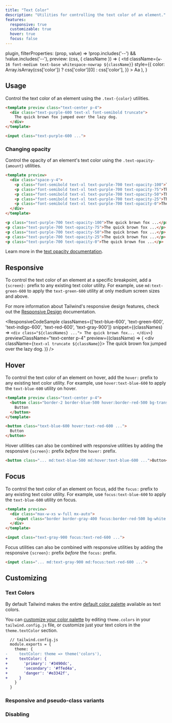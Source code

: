 ```yaml
---
title: "Text Color"
description: "Utilities for controlling the text color of an element."
features:
  responsive: true
  customizable: true
  hover: true
  focus: false
---
```



  plugin,
  filterProperties: (prop, value) => !prop.includes('--') && !value.includes('--'),
  preview: (css, { className }) => (
    <td
      className={`w-16 font-medium text-base whitespace-nowrap ${className}`}
      style={{
        color: Array.isArray(css['color']) ? css['color'][0] : css['color'],
      }}
    >
      Aa
    </td>
  ),
}

## Usage

Control the text color of an element using the `.text-{color}` utilities.

```html
<template preview class="text-center p-4">
  <div class="text-purple-600 text-xl font-semibold truncate">
    The quick brown fox jumped over the lazy dog.
  </div>
</template>

<input class="text-purple-600 ...">
```

### <Heading badge="v1.4.0+">Changing opacity</Heading>

Control the opacity of an element's text color using the `.text-opacity-{amount}` utilities.

```html
<template preview>
  <div class="space-y-4">
    <p class="font-semibold text-xl text-purple-700 text-opacity-100">The quick brown fox jumped over the lazy dog.</p>
    <p class="font-semibold text-xl text-purple-700 text-opacity-75">The quick brown fox jumped over the lazy dog.</p>
    <p class="font-semibold text-xl text-purple-700 text-opacity-50">The quick brown fox jumped over the lazy dog.</p>
    <p class="font-semibold text-xl text-purple-700 text-opacity-25">The quick brown fox jumped over the lazy dog.</p>
    <p class="font-semibold text-xl text-purple-700 text-opacity-0">The quick brown fox jumped over the lazy dog.</p>
  </div>
</template>

<p class="text-purple-700 text-opacity-100">The quick brown fox ...</p>
<p class="text-purple-700 text-opacity-75">The quick brown fox ...</p>
<p class="text-purple-700 text-opacity-50">The quick brown fox ...</p>
<p class="text-purple-700 text-opacity-25">The quick brown fox ...</p>
<p class="text-purple-700 text-opacity-0">The quick brown fox ...</p>
```

Learn more in the [text opacity documentation](/docs/text-opacity).

## Responsive

To control the text color of an element at a specific breakpoint, add a `{screen}:` prefix to any existing text color utility. For example, use `md:text-green-600` to apply the `text-green-600` utility at only medium screen sizes and above.

For more information about Tailwind's responsive design features, check out the [Responsive Design](/docs/responsive-design) documentation.

<ResponsiveCodeSample
  classNames={['text-blue-600', 'text-green-600', 'text-indigo-600', 'text-red-600', 'text-gray-900']}
  snippet={(classNames) => `
    <div class="${classNames} ...">
      The quick brown fox...
    </div>
  `}
  previewClassName="text-center p-4"
  preview={(className) => (
    <div className={`text-xl truncate ${className}`}>
      The quick brown fox jumped over the lazy dog.
    </div>
  )}
/>

## Hover

To control the text color of an element on hover, add the `hover:` prefix to any existing text color utility. For example, use `hover:text-blue-600` to apply the `text-blue-600` utility on hover.

```html
<template preview class="text-center p-4">
  <button class="border-2 border-blue-500 hover:border-red-500 bg-transparent text-blue-600 hover:text-red-600 py-2 px-4 font-semibold rounded">
    Button
  </button>
</template>

<button class="text-blue-600 hover:text-red-600 ...">
  Button
</button>
```

Hover utilities can also be combined with responsive utilities by adding the responsive `{screen}:` prefix *before* the `hover:` prefix.

```html
<button class="... md:text-blue-500 md:hover:text-blue-600 ...">Button</button>
```

## Focus

To control the text color of an element on focus, add the `focus:` prefix to any existing text color utility. For example, use `focus:text-blue-600` to apply the `text-blue-600` utility on focus.

```html
<template preview>
  <div class="max-w-xs w-full mx-auto">
    <input class="border border-gray-400 focus:border-red-500 bg-white text-gray-900 appearance-none inline-block w-full focus:text-red-600 border rounded py-3 px-4 focus:outline-none" placeholder="Focus me" value="Focus me">
  </div>
</template>

<input class="text-gray-900 focus:text-red-600 ...">
```

Focus utilities can also be combined with responsive utilities by adding the responsive `{screen}:` prefix *before* the `focus:` prefix.

```html
<input class="... md:text-gray-900 md:focus:text-red-600 ...">
```

## Customizing

### Text Colors

By default Tailwind makes the entire [default color palette](/docs/customizing-colors#default-color-palette) available as text colors.

You can [customize your color palette](/docs/colors#customizing) by editing `theme.colors` in your `tailwind.config.js` file, or customize just your text colors in the `theme.textColor` section.

```diff
  // tailwind.config.js
  module.exports = {
    theme: {
-     textColor: theme => theme('colors'),
+     textColor: {
+       'primary': '#3490dc',
+       'secondary': '#ffed4a',
+       'danger': '#e3342f',
+     }
    }
  }
```

### Responsive and pseudo-class variants

<Variants plugin="textColor" />

### Disabling

<Disabling plugin="textColor" />

